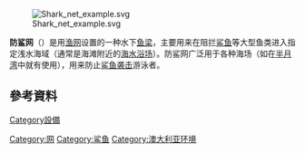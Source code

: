 {{Unreferenced |time=2010-02-16T14:47:17+00:00 }}
[[File:Shark_net_example.svg|thumb]]

'''防鲨网'''（{{lang-en|Shark net}}）是用[[渔网|渔网]]设置的一种水下[[鱼梁|鱼梁]]，主要用来在阻拦[[鲨鱼|鲨鱼]]等大型鱼类进入指定浅水海域（通常是海滩附近的[[海水浴场|海水浴场]]）。防鲨网广泛用于各种海场（如在[[厦门湾_(香港)|半月湾]]中就有使用），用来防止[[鲨鱼袭击|鲨鱼袭击]]游泳者。

== 參考資料 ==
{{reflist}}

{{stub}}
[[Category:网|Category:网]]
[[Category:鲨鱼|Category:鲨鱼]]
[[Category設備|Category設備]]
[[Category:澳大利亚环境|Category:澳大利亚环境]]